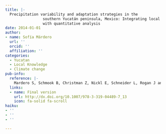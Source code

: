 ```yaml
---
title: |-
  Precipitation variability and adaptation strategies in the
                 southern Yucatán peninsula, Mexico: Integrating local knowledge
                 with quantitative analysis
date: 2014-01-01
author:
- name: Sofía Márdero
  url: ''
  orcid: ''
  affiliation: ''
categories:
  - Yucatan
  - Local Knowledge
  - Climate change
pub-info:
  reference: |-
    Mardero S, Schmook B, Christman Z, Nickl E, Schneider L, Rogan J and Lawrence D. (2014). Precipitation Variability and Adaptation Strategies in the Southern Yucatán Peninsula, Mexico: Integrating Local Knowledge with Quantitative Analysis. In: International Perspectives on Climate Change: Latin American and Beyond.  Springer, pp: 189-201.
  links:
  - name: Final version
    url: http://dx.doi.org/10.1007/978-3-319-04489-7_13
    icon: fa-solid fa-scroll
haiku:
- ''
- ''
- ''

---
```

